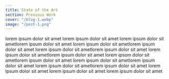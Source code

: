 ```yaml
---
title: State of the Art
section: Previous Work
cover: "/blog-1.webp"
image: "/post-1.png"
---
```


lorem ipsum dolor sit amet lorem ipsum dolor sit amet
lorem ipsum dolor sit ametlorem ipsum dolor sit amet
lorem ipsum dolor sit ametlorem ipsum dolor sit amet
lorem ipsum dolor sit ametlorem ipsum dolor sit amet
lorem ipsum dolor sit ametlorem ipsum dolor sit amet
lorem ipsum dolor sit ametlorem ipsum dolor sit amet
lorem ipsum dolor sit ametlorem ipsum dolor sit amet
lorem ipsum dolor sit ametlorem ipsum dolor sit amet
lorem ipsum dolor sit amet
lorem ipsum dolor sit amet
lorem ipsum dolor sit amet
